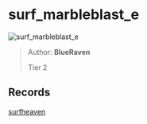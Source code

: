 
# surf_marbleblast_e

![surf_marbleblast_e](https://raw.githubusercontent.com/Sayt123/SurfMapPics/Maps-and-bonuses/csgo/surf_marbleblast_e.jpg)

> Author: **BlueRaven**
>
> Tier 2

## Records

[surfheaven](https://surfheaven.eu/map/surf_marbleblast_e)
